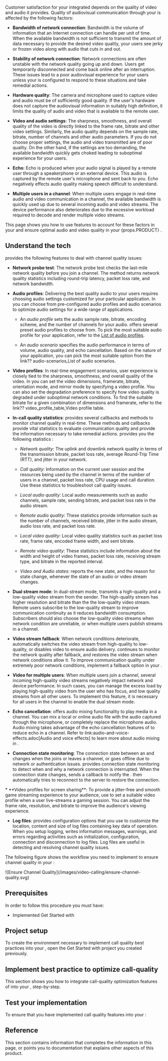 
Customer satisfaction for your <Vg k="VIDEO"/> integrated <Vpl k="CLIENT" /> depends on the quality of video and audio it provides. Quality of audiovisual communication through your <Vpl k="CLIENT" /> is affected by the following factors:

* **Bandwidth of network connection**: Bandwidth is the volume of information that an Internet connection can handle per unit of time. When the available bandwidth is not sufficient to transmit the amount of data necessary to provide the desired video quality, your users see jerky or frozen video along with audio that cuts in and out.

* **Stability of network connection**: Network connections are often unstable with the network quality going up and down. Users get temporarily disconnected and come back online after an interruption. These issues lead to a poor audiovisual experience for your users unless your <Vpl k="CLIENT" /> is configured to respond to these situations and take remedial actions.

* **Hardware quality**: The camera and microphone used to capture video and audio must be of sufficiently good quality. If the user's hardware does not capture the audiovisual information in suitably high definition, it limits the quality of audio and video that is available to the remote user.

* **Video and audio settings**: The sharpness, smoothness, and overall quality of the video is directly linked to the frame rate, bitrate and other video settings. Similarly, the audio quality depends on the sample rate, bitrate, number of channels and other audio parameters. If you do not choose proper settings, the audio and video transmitted are of poor quality. On the other hand, if the settings are too demanding, the available bandwidth quickly gets choked leading to suboptimal experience for your users.

* **Echo**: Echo is produced when your audio signal is played by a remote user through a speakerphone or an external device. This audio is captured by the remote user's microphone and sent back to you. Echo negatively effects audio quality making speech difficult to understand. 

* **Multiple users in a channel**: When multiple users engage in real-time audio and video communication in a channel, the available bandwidth is quickly used up due to several incoming audio and video streams. The device performance also deteriorates due to the excessive workload required to decode and render multiple video streams.

This page shows you how to use <Vg k="VSDK"/> features to account for these factors in your <Vpl k="CLIENT" /> and ensure optimal audio and video quality in your {props.PRODUCT} <Vpl k="CLIENT" />.

## Understand the tech

<Vg k="VSDK"/> provides the following features to deal with channel quality issues:

* **Network probe test**: The network probe test checks the last-mile network quality before you join a channel. The method returns network quality statistics including round-trip latency, packet loss rate, and network bandwidth.

* **Audio profiles**: Delivering the best quality audio to your users requires choosing audio settings customized for your particular application. In <Vg k="VSDK"/> you can choose from pre-configured audio profiles and audio scenarios to optimize audio settings for a wide range of applications.

    * An _audio profile_ sets the audio sample rate, bitrate, encoding scheme, and the number of channels for your audio. <Vg k="VSDK"/> offers several preset audio profiles to choose from. To pick the most suitable audio profile for your application, refer to the [List of audio profiles](audio-profiles).

    * An _audio scenario_ specifies the audio performance in terms of volume, audio quality, and echo cancellation. Based on the nature of your application, you can pick the most suitable option from the link?? audio-scenarios,List of audio scenarios. 

* **Video profiles**: In real-time engagement scenarios, user experience is closely tied to the sharpness, smoothness, and overall quality of the video. In <Vg k="VSDK"/> you can set the video dimensions, framerate, bitrate, orientation mode, and mirror mode by specifying a video profile. You can also set the degradation preference to specify how video quality is degraded under suboptimal network conditions. To find the suitable bitrate for a given combination of dimensions and framerate, refer to the link?? video_profile_table,Video profile table.

* **In-call quality statistics**: <Vg k="VSDK"/> provides several callbacks and methods to monitor channel quality in real-time. These methods and callbacks provide vital statistics to evaluate communication quality and provide the information necessary to take remedial actions. <Vg k="VSDK"/> provides you the following statistics :

    * _Network quality_: The uplink and downlink network quality in terms of the transmission bitrate, packet loss rate, average Round-Trip Time (RTT), and jitter in your network.

    * _Call quality_: Information on the current user session and the resources being used by the channel in terms of the number of users in a channel, packet loss rate, CPU usage and call duration. Use these statistics to troubleshoot call quality issues. 

    * _Local audio quality_: Local audio measurements such as audio channels, sample rate, sending bitrate, and packet loss rate in the audio stream. 

    * _Remote audio quality_: These statistics provide information such as the number of channels, received bitrate, jitter in the audio stream, audio loss rate, and packet loss rate.

    * _Local video quality_: Local video quality statistics such as packet loss rate, frame rate, encoded frame width, and sent bitrate. 

    * _Remote video quality_: These statistics include information about the width and height of video frames, packet loss rate, receiving stream type, and bitrate in the reported interval. 

    * _Video and Audio states_: <Vg k="AGORA_BACKEND"/> reports the new state, and the reason for state change, whenever the state of an audio or video stream changes.

* **Dual stream mode**: In dual-stream mode, <Vg k="VSDK"/> transmits a high-quality and a low-quality video stream from the sender. The high-quality stream has higher resolution and bitrate than the the low-quality video stream. Remote users subscribe to the low-quality stream to improve communication continuity as it reduces bandwidth consumption. Subscribers should also choose the low-quality video streams when network condition are unreliable, or when multiple users publish streams in a channel.

* **Video stream fallback**: When network conditions deteriorate, <Vg k="VSDK"/> automatically switches the video stream from high-quality to low-quality, or disables video to ensure audio delivery. <Vg k="AGORA_BACKEND"/> continues to monitor the network quality after fallback, and restores the video stream when network conditions allow it. To improve communication quality under extremely poor network conditions, implement a fallback option in your <Vpl k="CLIENT"/>.

* **Video for multiple users**: When multiple users join a channel, several incoming high-quality video streams negatively impact network and device performance. In such cases, you can manage the excess load by playing high-quality video from the user who has focus, and low quality streams from all other users. To implement this feature, it is necessary for all users in the channel to enable the dual stream mode.

* **Echo cancellation**: <Vg k="VSDK"/> offers audio mixing functionality to play media in a channel. You can mix a local or online audio file with the audio captured through the microphone, or completely replace the microphone audio. Audio mixing takes advantage of the echo cancellation features of <Vg k="VSDK"/> to reduce echo in a channel. Refer to link:audio-and-voice-effects.adoc[Audio and voice effects] to learn more about audio mixing in <Vg k="VSDK"/>.

* **Connection state monitoring**: The connection state between an <Vpl k="CLIENT"/> and <Vg k="AGORA_BACKEND"/> changes when the <Vpl k="CLIENT"/> joins or leaves a channel, or goes offline due to network or authentication issues. <Vg k="VSDK"/> provides connection state monitoring to detect when and why a network connection is interrupted. When the connection state changes, <Vg k="AGORA_BACKEND"/> sends a callback to notify the <Vpl k="CLIENT"/>. <Vg k="VSDK"/> then automatically tries to reconnect to the server to restore the connection.

<ProductWrapper notAllowed="video-calling">
* **Video profiles for screen sharing**: To provide a jitter-free and smooth game streaming experience to your audience, use <Vg k="VSDK"/> to set a suitable video profile when a user live-streams a gaming session. You can adjust the frame rate, resolution, and bitrate to improve the audience's viewing experience.
</ProductWrapper>

- **Log files**: <Vg k="VSDK"/> provides configuration options that you use to customize the location, content and size of log files containing key data of <Vg k="VSDK"/> operation. When you setup logging, <Vg k="VSDK"/> writes information messages, warnings, and errors regarding activities such as initialization, configuration, connection and disconnection to log files. Log files are useful in detecting and resolving channel quality issues.

The following figure shows the workflow you need to implement to ensure channel quality in your <Vpl k="CLIENT"/>:

<ProductWrapper product="video-calling">
![Ensure Channel Quality](/images/video-calling/ensure-channel-quality.svg) 
</ProductWrapper>

## Prerequisites

In order to follow this procedure you must have:

* Implemented <Link to="../get-started/get-started-sdk?platform={{platform.PATH}}">Get Started with <Vpd k="NAME"/></Link>

<Prerequites />

## Project setup

To create the environment necessary to implement call quality best practices into your <Vpl k="CLIENT" />, open the <Link to="../get-started/get-started-sdk?platform={{platform.PATH}}">Get Started with <Vpd k="NAME"/></Link> project you created previously.

<ProjectSetup />

## Implement best practice to optimize call-quality

This section shows you how to integrate call-quality optimization features of <Vg k="VSDK" /> into your <Vpl k="CLIENT" />, step-by-step.

<ProjectImplement />

## Test your implementation

To ensure that you have implemented call quality features into your <Vpl k="CLIENT" />:

<ProjectTest />

## Reference

This section contains information that completes the information in this page, or points you to documentation that explains other aspects of this product.

<Reference />

